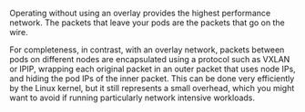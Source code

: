 Operating without using an overlay provides the highest performance network. The packets that leave your pods are the packets that go on the wire.

For completeness, in contrast, with an overlay network, packets between pods on different nodes are encapsulated using a protocol such as VXLAN or IPIP, wrapping each original packet in an outer packet that uses node IPs, and hiding the pod IPs of the inner packet. This can be done very efficiently by the Linux kernel, but it still represents a small overhead, which you might want to avoid if running particularly network intensive workloads.
